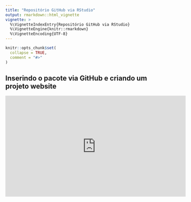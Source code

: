```yaml
---
title: "Repositório GitHub via RStudio"
output: rmarkdown::html_vignette
vignette: >
  %\VignetteIndexEntry{Repositório GitHub via RStudio}
  %\VignetteEngine{knitr::rmarkdown}
  %\VignetteEncoding{UTF-8}
---
```


```r
knitr::opts_chunk$set(
  collapse = TRUE,
  comment = "#>"
)
```

## Inserindo o pacote via GitHub e criando um projeto website

<p align="center">
<iframe width="560" height="315" src="https://www.youtube.com/embed/fz-doESpVRg" frameborder="0" allow="accelerometer; autoplay; clipboard-write; encrypted-media; gyroscope; picture-in-picture" allowfullscreen></iframe>
</p>
